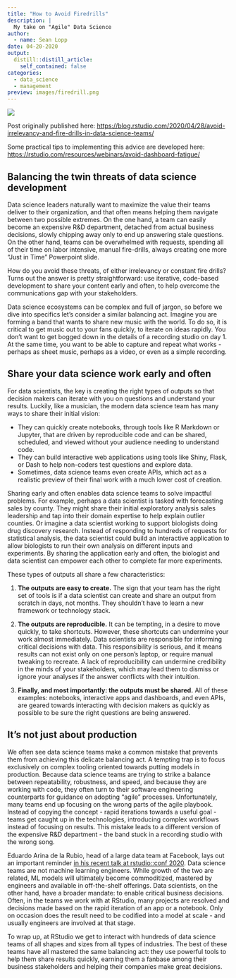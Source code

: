```yaml
---
title: "How to Avoid Firedrills"
description: |
  My take on "Agile" Data Science
author:
  - name: Sean Lopp
date: 04-20-2020
output:
  distill::distill_article:
    self_contained: false
categories:
  - data_science
  - management
preview: images/firedrill.png
---
```


![](images/firedrill.png)

Post originally published here: <https://blog.rstudio.com/2020/04/28/avoid-irrelevancy-and-fire-drills-in-data-science-teams/>

Some practical tips to implementing this advice are developed here: <https://rstudio.com/resources/webinars/avoid-dashboard-fatigue/>

## Balancing the twin threats of data science development

Data science leaders naturally want to maximize the value their teams deliver to their organization, and that often means helping them navigate between two possible extremes. On the one hand, a team can easily become an expensive R&D department, detached from actual business decisions, slowly chipping away only to end up answering stale questions. On the other hand, teams can be overwhelmed with requests, spending all of their time on labor intensive, manual fire-drills, always creating one more "Just in Time" Powerpoint slide.

How do you avoid these threats, of either irrelevancy or constant fire drills? Turns out the answer is pretty straightforward: use iterative, code-based development to share your content early and often, to help overcome the communications gap with your stakeholders.

Data science ecosystems can be complex and full of jargon, so before we dive into specifics let's consider a similar balancing act. Imagine you are forming a band that wants to share new music with the world. To do so, it is critical to get music out to your fans quickly, to iterate on ideas rapidly. You don't want to get bogged down in the details of a recording studio on day 1. At the same time, you want to be able to capture and repeat what works - perhaps as sheet music, perhaps as a video, or even as a simple recording.

## Share your data science work early and often

For data scientists, the key is creating the right types of outputs so that decision makers can iterate with you on questions and understand your results. Luckily, like a musician, the modern data science team has many ways to share their initial vision:

-   They can quickly create notebooks, through tools like R Markdown or Jupyter, that are driven by reproducible code and can be shared, scheduled, and viewed without your audience needing to understand code.
-   They can build interactive web applications using tools like Shiny, Flask, or Dash to help non-coders test questions and explore data.
-   Sometimes, data science teams even create APIs, which act as a realistic preview of their final work with a much lower cost of creation.

Sharing early and often enables data science teams to solve impactful problems. For example, perhaps a data scientist is tasked with forecasting sales by county. They might share their initial exploratory analysis sales leadership and tap into their domain expertise to help explain outlier counties. Or imagine a data scientist working to support biologists doing drug discovery research. Instead of responding to hundreds of requests for statistical analysis, the data scientist could build an interactive application to allow biologists to run their own analysis on different inputs and experiments. By sharing the application early and often, the biologist and data scientist can empower each other to complete far more experiments.

These types of outputs all share a few characteristics:

1.  **The outputs are easy to create.** The sign that your team has the right set of tools is if a data scientist can create and share an output from scratch in days, not months. They shouldn't have to learn a new framework or technology stack.

2.  **The outputs are reproducible.** It can be tempting, in a desire to move quickly, to take shortcuts. However, these shortcuts can undermine your work almost immediately. Data scientists are responsible for informing critical decisions with data. This responsibility is serious, and it means results can not exist only on one person's laptop, or require manual tweaking to recreate. A lack of reproducibility can undermine credibility in the minds of your stakeholders, which may lead them to dismiss or ignore your analyses if the answer conflicts with their intuition.

3.  **Finally, and most importantly: the outputs must be shared.** All of these examples: notebooks, interactive apps and dashboards, and even APIs, are geared towards interacting with decision makers as quickly as possible to be sure the right questions are being answered.

## It's not just about production

We often see data science teams make a common mistake that prevents them from achieving this delicate balancing act. A tempting trap is to focus exclusively on complex tooling oriented towards putting models in production. Because data science teams are trying to strike a balance between repeatability, robustness, and speed, and because they are working with code, they often turn to their software engineering counterparts for guidance on adopting "agile" processes. Unfortunately, many teams end up focusing on the wrong parts of the agile playbook. Instead of copying the concept - rapid iterations towards a useful goal - teams get caught up in the technologies, introducing complex workflows instead of focusing on results. This mistake leads to a different version of the expensive R&D department - the band stuck in a recording studio with the wrong song.

Eduardo Arina de la Rubio, head of a large data team at Facebook, lays out an important reminder [in his recent talk at rstudio::conf 2020](https://resources.rstudio.com/rstudio-conf-2020/value-in-data-science-beyond-models-in-production-eduardo-arino-de-la-rubia). Data science teams are not machine learning engineers. While growth of the two are related, ML models will ultimately become commoditized, mastered by engineers and available in off-the-shelf offerings. Data scientists, on the other hand, have a broader mandate: to enable critical business decisions. Often, in the teams we work with at RStudio, many projects are resolved and decisions made based on the rapid iteration of an app or a notebook. Only on occasion does the result need to be codified into a model at scale - and usually engineers are involved at that stage.

To wrap up, at RStudio we get to interact with hundreds of data science teams of all shapes and sizes from all types of industries. The best of these teams have all mastered the same balancing act: they use powerful tools to help them share results quickly, earning them a fanbase among their business stakeholders and helping their companies make great decisions.
